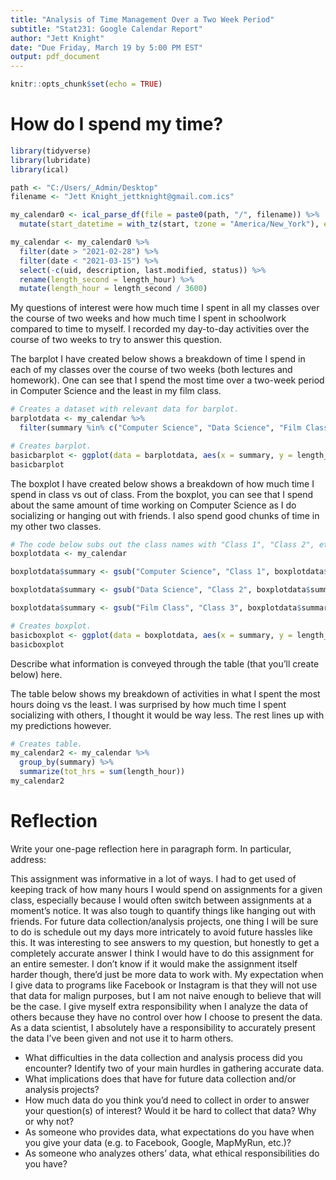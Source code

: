 ```yaml
---
title: "Analysis of Time Management Over a Two Week Period"
subtitle: "Stat231: Google Calendar Report"
author: "Jett Knight"
date: "Due Friday, March 19 by 5:00 PM EST"
output: pdf_document
---
```


```r
knitr::opts_chunk$set(echo = TRUE)
```

# How do I spend my time?

```r
library(tidyverse)
library(lubridate)
library(ical)
```

```r
path <- "C:/Users/_Admin/Desktop"
filename <- "Jett Knight_jettknight@gmail.com.ics"
```

```r
my_calendar0 <- ical_parse_df(file = paste0(path, "/", filename)) %>%
  mutate(start_datetime = with_tz(start, tzone = "America/New_York"), end_datetime = with_tz(end, tzone = "America/New_York"), length_hour = end_datetime - start_datetime, date = floor_date(start_datetime, unit = "day"))
```

```r
my_calendar <- my_calendar0 %>%
  filter(date > "2021-02-28") %>%
  filter(date < "2021-03-15") %>%
  select(-c(uid, description, last.modified, status)) %>%
  rename(length_second = length_hour) %>%
  mutate(length_hour = length_second / 3600)
```

My questions of interest were how much time I spent in all my classes over the 
course of two weeks and how much time I spent in schoolwork compared to time to 
myself. I recorded my day-to-day activities over the course of two weeks to try 
to answer this question.

The barplot I have created below shows a breakdown of time I spend in each of 
my classes over the course of two weeks (both lectures and homework). One can 
see that I spend the most time over a two-week period in Computer Science and 
the least in my film class.

```r
# Creates a dataset with relevant data for barplot.
barplotdata <- my_calendar %>%
  filter(summary %in% c("Computer Science", "Data Science", "Film Class"))
```

```r
# Creates barplot.
basicbarplot <- ggplot(data = barplotdata, aes(x = summary, y = length_hour)) + geom_bar(stat = "identity", color = "blue", fill = "blue") + labs(title = "Time Spent in Classes Over Two Weeks", x = "Classes", y = "Hours Spent in Class")
basicbarplot
```

The boxplot I have created below shows a breakdown of how much time I spend in 
class vs out of class. From the boxplot, you can see that I spend about the 
same amount of time working on Computer Science as I do socializing or hanging 
out with friends. I also spend good chunks of time in my other two classes.

```r
# The code below subs out the class names with "Class 1", "Class 2", etc for easier reading when viewing the boxplot.
boxplotdata <- my_calendar
```

```r
boxplotdata$summary <- gsub("Computer Science", "Class 1", boxplotdata$summary)
```

```r
boxplotdata$summary <- gsub("Data Science", "Class 2", boxplotdata$summary)
```

```r
boxplotdata$summary <- gsub("Film Class", "Class 3", boxplotdata$summary)
```

```r
# Creates boxplot.
basicboxplot <- ggplot(data = boxplotdata, aes(x = summary, y = length_hour)) + geom_boxplot(stat = "boxplot", color = c("red", "red", "red", "blue", "blue", "blue", "blue", "blue"), fill = c("red", "red", "red", "blue", "blue", "blue", "blue", "blue")) + labs(title = "Time Spent on All Weekly Activities", x = "Activities", y = "Hours Spent on Activity")
basicboxplot
```

Describe what information is conveyed through the table (that you'll create 
below) here.

The table below shows my breakdown of activities in what I spent the most hours 
doing vs the least. I was surprised by how much time I spent socializing with 
others, I thought it would be way less. The rest lines up with my predictions 
however.

```r
# Creates table.
my_calendar2 <- my_calendar %>%
  group_by(summary) %>%
  summarize(tot_hrs = sum(length_hour))
my_calendar2
```

\newpage
# Reflection

Write your one-page reflection here in paragraph form.  In particular, address:

  This assignment was informative in a lot of ways. I had to get used of 
  keeping track of how many hours I would spend on assignments for a given 
  class, especially because I would often switch between assignments at a 
  moment's notice. It was also tough to quantify things like hanging out 
  with friends. For future data collection/analysis projects, one thing I will 
  be sure to do is schedule out my days more intricately to avoid future 
  hassles like this. It was interesting to see answers to my question, but 
  honestly to get a completely accurate answer I think I would have to do this 
  assignment for an entire semester. I don't know if it would make the 
  assignment itself harder though, there'd just be more data to work with. My 
  expectation when I give data to programs like Facebook or Instagram is that 
  they will not use that data for malign purposes, but I am not naive enough to 
  believe that will be the case. I give myself extra responsibility when I 
  analyze the data of others because they have no control over how I choose to 
  present the data. As a data scientist, I absolutely have a responsibility to 
  accurately present the data I've been given and not use it to harm others.

- What difficulties in the data collection and analysis process did you 
encounter?  Identify two of your main hurdles in gathering accurate data.
- What implications does that have for future data collection and/or analysis 
projects? 
- How much data do you think you'd need to collect in order to answer your 
question(s) of interest? Would it be hard to collect that data? Why or why not?
- As someone who provides data, what expectations do you have when you give your
data (e.g. to Facebook, Google, MapMyRun, etc.)?  
- As someone who analyzes others' data, what ethical responsibilities do you
have?



